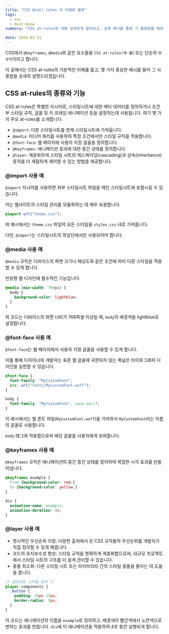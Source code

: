 ```yaml
---
title: "CSS @(at) rules 의 이해와 활용"
tags:
  - css
  - must-know
summary: "CSS at-rules에 대해 상세하게 알아보고, 실제 예시를 통해 그 활용법을 배워봅니다."

date: 2024-03-11
---
```


CSS에서 `@keyframes`, `@media`와 같은 요소들을 `CSS at-rules(앳-룰`) 또는 단순히 `앳 규칙`이라고 합니다. 

이 글에서는 CSS at-rules의 기본적인 이해를 돕고, 몇 가지 중요한 예시를 들어 그 사용법을 상세히 설명드리겠습니다.

## CSS at-rules의 종류와 기능

CSS at-rules은 특별한 지시어로, 스타일시트에 대한 메타 데이터를 정의하거나 조건부 스타일 규칙, 글꼴 및 키 프레임 애니메이션 등을 설정하는데 사용됩니다. 여기 몇 가지 주요 at-rules를 소개합니다.

- `@import`: 다른 스타일시트를 현재 스타일시트에 가져옵니다.
- `@media`: 미디어 쿼리를 사용하여 특정 조건에서만 스타일 규칙을 적용합니다.
- `@font-face`: 웹 페이지에 사용자 지정 글꼴을 정의합니다.
- `@keyframes`: 애니메이션 효과에 대한 중간 상태를 정의합니다.
- `@layer`: 계층화하여 스타일 시트의 캐스케이딩(cascading)과 상속(inheritance) 동작을 더 세밀하게 제어할 수 있는 방법을 제공합니다.

### \@import 사용 예

`@import` 지시어를 사용하면 외부 스타일시트 파일을 메인 스타일시트에 포함시킬 수 있습니다. 

이는 웹사이트의 스타일 관리를 모듈화하는 데 매우 유용합니다.

```css:styles.css
@import url("theme.css");
```

위 예시에서는 `theme.css` 파일의 모든 스타일을 `styles.css` 내로 가져옵니다. 

다만, `@import`는 스타일시트의 최상단에서만 사용되어야 합니다.

### \@media 사용 예

`@media` 규칙은 디바이스의 화면 크기나 해상도와 같은 조건에 따라 다른 스타일을 적용할 수 있게 합니다. 

반응형 웹 디자인에 필수적인 기능입니다.

```css:responsive.css
@media (min-width: 768px) {
  body {
    background-color: lightblue;
  }
}
```

위 코드는 디바이스의 화면 너비가 768픽셀 이상일 때, `body`의 배경색을 lightblue로 설정합니다.

### \@font-face 사용 예

`@font-face`는 웹 페이지에서 사용자 지정 글꼴을 사용할 수 있게 합니다. 

이를 통해 디자이너와 개발자는 표준 웹 글꼴에 국한되지 않는 폭넓은 타이포그래피 디자인을 실현할 수 있습니다.

```css:custom-font.css
@font-face {
  font-family: "MyCustomFont";
  src: url("fonts/MyCustomFont.woff");
}

body {
  font-family: "MyCustomFont", sans-serif;
}
```

이 예시에서는 웹 폰트 파일(`MyCustomFont.woff`)을 가져와서 `MyCustomFont`라는 이름의 글꼴로 사용합니다. 

`body` 태그에 적용함으로써 해당 글꼴을 사용자에게 보여줍니다.

### \@keyframes 사용 예

`@keyframes` 규칙은 애니메이션의 중간 중간 상태를 정의하여 복잡한 시각 효과를 만들어냅니다.

```css:animation.css
@keyframes example {
  from {background-color: red;}
  to {background-color: yellow;}
}

div {
  animation-name: example;
  animation-duration: 4s;
}
```

### \@layer 사용 예

- 명시적인 우선순위 지정: 다양한 출처에서 온 CSS 규칙들의 우선순위를 개발자가 직접 정의할 수 있게 해줍니다.
- 코드의 유지보수성 향상: 스타일 규칙을 명확하게 계층화함으로써, 대규모 프로젝트에서 스타일 시트의 구조를 더 쉽게 관리할 수 있습니다.
- 충돌 최소화: 다른 스타일 시트 또는 라이브러리 간의 스타일 충돌을 줄이는 데 도움을 줍니다.

```css:layer.css
/* 컴포넌트 스타일 정의 */
@layer components {
  .button {
    padding: 10px 15px;
    border-radius: 5px;
  }
}
```

이 코드는 애니메이션의 이름을 `example`로 정의하고, 배경색이 빨간색에서 노란색으로 변하는 효과를 만듭니다. `div`에 이 애니메이션을 적용하여 4초 동안 실행되게 합니다.